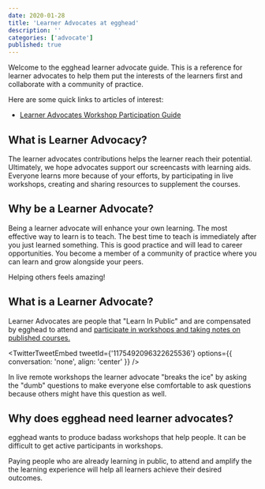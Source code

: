 ```yaml
---
date: 2020-01-28
title: 'Learner Advocates at egghead'
description: ''
categories: ['advocate']
published: true
---
```


Welcome to the egghead learner advocate guide. This is a reference for learner advocates to help them put the interests of the learners first and collaborate with a community of practice.

Here are some quick links to articles of interest:

- [Learner Advocates Workshop Participation Guide](/advocate/workshops)

## What is Learner Advocacy?

The learner advocates contributions helps the learner reach their potential. Ultimately, we hope advocates support our screencasts with learning aids. Everyone learns more because of your efforts, by participating in live workshops, creating and sharing resources to supplement the courses.

## Why be a Learner Advocate?

Being a learner advocate will enhance your own learning. The most effective way to learn is to teach. The best time to teach is immediately after you just learned something. This is good practice and will lead to career opportunities. You become a member of a community of practice where you can learn and grow alongside your peers.

Helping others feels amazing!

## What is a Learner Advocate?

Learner Advocates are people that "Learn In Public" and are compensated by egghead to attend and [participate in workshops and taking notes on published courses.](/advocate/workshops)

<TwitterTweetEmbed tweetId={'1175492096322625536'} options={{ conversation: 'none', align: 'center' }} />


In live remote workshops the learner advocate "breaks the ice" by asking the "dumb" questions to make everyone else comfortable to ask questions because others might have this question as well.



## Why does egghead need learner advocates?

egghead wants to produce badass workshops that help people. It can be difficult to get active participants in workshops.

Paying people who are already learning in public, to attend and amplify the the learning experience will help all learners achieve their desired outcomes. 
